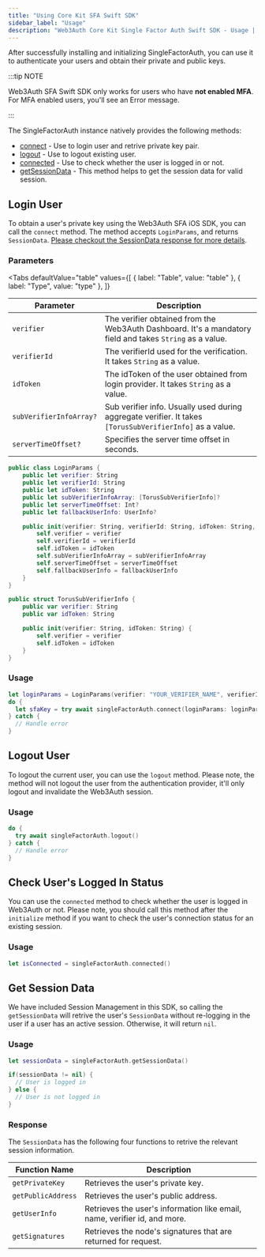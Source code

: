 ```yaml
---
title: "Using Core Kit SFA Swift SDK"
sidebar_label: "Usage"
description: "Web3Auth Core Kit Single Factor Auth Swift SDK - Usage | Documentation - Web3Auth"
---
```




After successfully installing and initializing SingleFactorAuth, you can use it to authenticate your
users and obtain their private and public keys.

:::tip NOTE

Web3Auth SFA Swift SDK only works for users who have **not enabled MFA**. For MFA enabled users,
you'll see an Error message.

:::

The SingleFactorAuth instance natively provides the following methods:

- [connect](#login-user) - Use to login user and retrive private key pair.
- [logout](#logout-user) - Use to logout existing user.
- [connected](#check-users-logged-in-status) - Use to check whether the user is logged in or not.
- [getSessionData](#get-session-data) - This method helps to get the session data for valid session.

## Login User

To obtain a user's private key using the Web3Auth SFA iOS SDK, you can call the `connect` method.
The method accepts `LoginParams`, and returns `SessionData`.
[Please checkout the SessionData response for more details](#response).

### Parameters

<Tabs
  defaultValue="table"
  values={[
    { label: "Table", value: "table" },
    { label: "Type", value: "type" },
  ]}
>

<TabItem value="table">

| Parameter               | Description                                                                                              |
| ----------------------- | -------------------------------------------------------------------------------------------------------- |
| `verifier`              | The verifier obtained from the Web3Auth Dashboard. It's a mandatory field and takes `String` as a value. |
| `verifierId`            | The verifierId used for the verification. It takes `String` as a value.                                  |
| `idToken`               | The idToken of the user obtained from login provider. It takes `String` as a value.                      |
| `subVerifierInfoArray?` | Sub verifier info. Usually used during aggregate verifier. It takes `[TorusSubVerifierInfo]` as a value. |
| `serverTimeOffset?`     | Specifies the server time offset in seconds.                                                             |

</TabItem>

<TabItem value="type">

```swift
public class LoginParams {
    public let verifier: String
    public let verifierId: String
    public let idToken: String
    public let subVerifierInfoArray: [TorusSubVerifierInfo]?
    public let serverTimeOffset: Int?
    public let fallbackUserInfo: UserInfo?

    public init(verifier: String, verifierId: String, idToken: String, subVerifierInfoArray: [TorusSubVerifierInfo]? = nil, serverTimeOffset: Int? = nil, fallbackUserInfo: UserInfo? = nil) {
        self.verifier = verifier
        self.verifierId = verifierId
        self.idToken = idToken
        self.subVerifierInfoArray = subVerifierInfoArray
        self.serverTimeOffset = serverTimeOffset
        self.fallbackUserInfo = fallbackUserInfo
    }
}

public struct TorusSubVerifierInfo {
    public var verifier: String
    public var idToken: String

    public init(verifier: String, idToken: String) {
        self.verifier = verifier
        self.idToken = idToken
    }
}
```

</TabItem>
</Tabs>

### Usage

```swift
let loginParams = LoginParams(verifier: "YOUR_VERIFIER_NAME", verifierId: "YOUR_VERIFIER_ID", idToken: "YOUR_ID_TOKEN")
do {
  let sfaKey = try await singleFactorAuth.connect(loginParams: loginParams)
} catch {
  // Handle error
}
```

## Logout User

To logout the current user, you can use the `logout` method. Please note, the method will not logout
the user from the authentication provider, it'll only logout and invalidate the Web3Auth session.

### Usage

```swift
do {
  try await singleFactorAuth.logout()
} catch {
  // Handle error
}
```

## Check User's Logged In Status

You can use the `connected` method to check whether the user is logged in Web3Auth or not. Please
note, you should call this method after the `initialize` method if you want to check the user's
connection status for an existing session.

### Usage

```swift
let isConnected = singleFactorAuth.connected()
```

## Get Session Data

We have included Session Management in this SDK, so calling the `getSessionData` will retrive the
user's `SessionData` without re-logging in the user if a user has an active session. Otherwise, it
will return `nil`.

### Usage

```swift
let sessionData = singleFactorAuth.getSessionData()

if(sessionData != nil) {
  // User is logged in
} else {
  // User is not logged in
}
```

### Response

The `SessionData` has the following four functions to retrive the relevant session information.

| Function Name      | Description                                                               |
| ------------------ | ------------------------------------------------------------------------- |
| `getPrivateKey`    | Retrieves the user's private key.                                         |
| `getPublicAddress` | Retrieves the user's public address.                                      |
| `getUserInfo`      | Retrieves the user's information like email, name, verifier id, and more. |
| `getSignatures`    | Retrieves the node's signatures that are returned for request.            |
